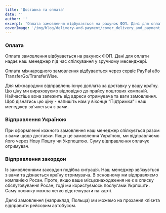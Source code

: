 ```yaml
---
title: 'Доставка та оплата'
date: ''
author: ''
excerpt: 'Оплата замовлення відбувається на рахунок ФОП. Дані для оплати надає наш менеджер під час спілкування у зручному месенджері.'
coverImage: '/img/blog/delivery-and-payment/cover_delivery_and_payment.jpg'
---
```


<DeliveryPaymentContainer>
  
### Оплата

Оплата замовлення відбувається на рахунок ФОП. Дані для оплати надає наш менеджер під час спілкування у зручному месенджері.

Оплата міжнародного замовлення відбувається через сервіс PayPal або TransferGo/TransferWise.

<div className="paymentOptions">
  <div className="paymentOptionsBlock">
    <CustomImage
      src="/img/blog/delivery-and-payment/transfergo-logo.svg"
      alt="TransferGo logo"
      width="0"
      height="0"
      sizes="100vw"
      style={{ width: '141px', height: 'auto' }}
    />
  </div>
  <div className="paymentOptionsBlock">
    <CustomImage
      src="/img/blog/delivery-and-payment/paypal-logo.svg"
      alt="PayPal logo"
      width="0"
      height="0"
      sizes="100vw"
      style={{ width: '40px', height: 'auto' }}
    />
  </div>
  <div className="paymentOptionsBlock">
    <CustomImage
      src="/img/blog/delivery-and-payment/transferwise-logo.svg"
      alt="Transferwise logo"
      width="0"
      height="0"
      sizes="100vw"
      style={{ width: '240px', height: 'auto' }}
    />
  </div>
</div>

Для міжнародних відправлень існує доплата за доставку у вашу країну. Цю ціну ми вираховуємо відповідно до прайсу поштових компаній. Найчастіше вона залежить від адреси отримувача та ваги замовлення.
Щоб дізнатись цю ціну - напишіть нам у віконце “Підтримка” і наш менеджер зв&apos;яжеться з вами.

### Відправлення Україною

При оформленні кожного замовлення наш менеджер спілкується разом з вами щодо доставки. Якщо це замовлення Україною, ми відправляємо його через Нову Пошту чи Укрпоштою. Суму відправлення оплачує отримувач.

<div className="paymentOptions twoElements">
  <div className="paymentOptionsBlock">
    <CustomImage
      src="/img/blog/delivery-and-payment/nova-poshta-logo.svg"
      alt="Nova Poshta logo"
      width="0"
      height="0"
      sizes="100vw"
      style={{ width: '103px', height: 'auto' }}
    />
  </div>
  <div className="paymentOptionsBlock">
    <CustomImage
      src="/img/blog/delivery-and-payment/ukrposhta-ua-logo.svg"
      alt="Ukrposhta logo"
      width="0"
      height="0"
      sizes="100vw"
      style={{ width: '150px', height: 'auto' }}
    />
  </div>
</div>

### Відправлення закордон

Із замовленнями закордон подібна ситуація. Наш менеджер зв’язується з вами та дізнається країну отримувача. В основному ми відправляємо компанією Росан. Проте, якщо ваше місцезнаходження не є в списку обслуговування Росан, тоді ми користуємось послугами Укрпошти. Саму посилку можна легко відстежувати на карті.

<div className="paymentOptions">
  <div className="paymentOptionsBlock">
    <CustomImage
      src="/img/blog/delivery-and-payment/rosan-logo.svg"
      alt="Rosan logo"
      width="0"
      height="0"
      sizes="100vw"
      style={{ width: '153px', height: 'auto' }}
    />
  </div>
</div>

Деякі замовлення (наприклад, Польща) ми можемо на прохання клієнта відправити рейсовим
автобусом.

</DeliveryPaymentContainer>
